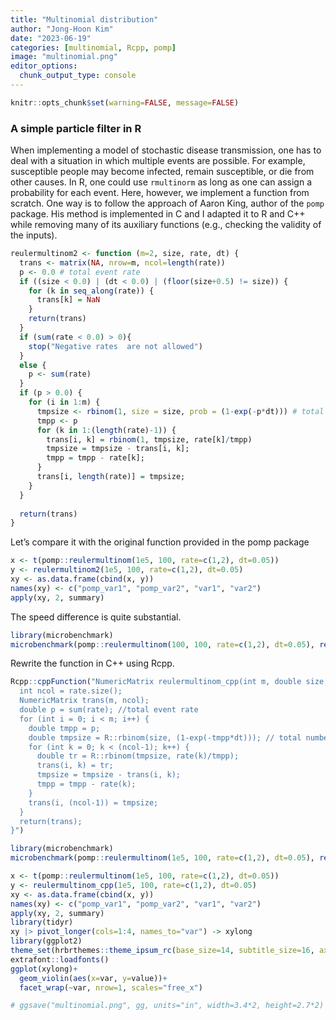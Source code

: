 ```yaml
---
title: "Multinomial distribution"
author: "Jong-Hoon Kim"
date: "2023-06-19"
categories: [multinomial, Rcpp, pomp]
image: "multinomial.png"
editor_options: 
  chunk_output_type: console
---
```


```r
knitr::opts_chunk$set(warning=FALSE, message=FALSE) 
```

### A simple particle filter in R

When implementing a model of stochastic disease transmission, one has to deal with a situation in which multiple events are possible. For example, susceptible people may become infected, remain susceptible, or die from other causes. In R, one could use `rmultinorm` as long as one can assign a probability for each event. Here, however, we implement a function from scratch. One way is to follow the approach of Aaron King, author of the `pomp` package. His method is implemented in C and I adapted it to R and C++ while removing many of its auxiliary functions (e.g., checking the validity of the inputs).

```r
reulermultinom2 <- function (m=2, size, rate, dt) {
  trans <- matrix(NA, nrow=m, ncol=length(rate))
  p <- 0.0 # total event rate
  if ((size < 0.0) | (dt < 0.0) | (floor(size+0.5) != size)) {
    for (k in seq_along(rate)) {
      trans[k] = NaN
    }
    return(trans)
  }
  if (sum(rate < 0.0) > 0){
    stop("Negative rates  are not allowed")
  }
  else {
    p <- sum(rate)
  }
  if (p > 0.0) {
    for (i in 1:m) {
      tmpsize <- rbinom(1, size = size, prob = (1-exp(-p*dt))) # total number of events
      tmpp <- p
      for (k in 1:(length(rate)-1)) {
        trans[i, k] = rbinom(1, tmpsize, rate[k]/tmpp)
        tmpsize = tmpsize - trans[i, k];
        tmpp = tmpp - rate[k];
      }
      trans[i, length(rate)] = tmpsize;
    }    
  } 
  
  return(trans)
}
```

Let’s compare it with the original function provided in the pomp package

```r
x <- t(pomp::reulermultinom(1e5, 100, rate=c(1,2), dt=0.05))
y <- reulermultinom2(1e5, 100, rate=c(1,2), dt=0.05)
xy <- as.data.frame(cbind(x, y))
names(xy) <- c("pomp_var1", "pomp_var2", "var1", "var2")
apply(xy, 2, summary)
```

The speed difference is quite substantial.

```r
library(microbenchmark)
microbenchmark(pomp::reulermultinom(100, 100, rate=c(1,2), dt=0.05), reulermultinom2(100, 100, rate=c(1,2), dt=0.05))
```

Rewrite the function in C++ using Rcpp.

```r
Rcpp::cppFunction("NumericMatrix reulermultinom_cpp(int m, double size, NumericVector rate, double dt) {
  int ncol = rate.size();
  NumericMatrix trans(m, ncol);
  double p = sum(rate); //total event rate
  for (int i = 0; i < m; i++) { 
    double tmpp = p;
    double tmpsize = R::rbinom(size, (1-exp(-tmpp*dt))); // total number of events
    for (int k = 0; k < (ncol-1); k++) {
      double tr = R::rbinom(tmpsize, rate(k)/tmpp);
      trans(i, k) = tr;
      tmpsize = tmpsize - trans(i, k);
      tmpp = tmpp - rate(k);
    }
    trans(i, (ncol-1)) = tmpsize;
  }    
  return(trans);
}")
```


```r
library(microbenchmark)
microbenchmark(pomp::reulermultinom(1e5, 100, rate=c(1,2), dt=0.05), reulermultinom_cpp(1e5, 100, rate=c(1,2), dt=0.05))
```

```r
x <- t(pomp::reulermultinom(1e5, 100, rate=c(1,2), dt=0.05))
y <- reulermultinom_cpp(1e5, 100, rate=c(1,2), dt=0.05)
xy <- as.data.frame(cbind(x, y))
names(xy) <- c("pomp_var1", "pomp_var2", "var1", "var2")
apply(xy, 2, summary)
library(tidyr)
xy |> pivot_longer(cols=1:4, names_to="var") -> xylong
library(ggplot2)
theme_set(hrbrthemes::theme_ipsum_rc(base_size=14, subtitle_size=16, axis_title_size=12))
extrafont::loadfonts()
ggplot(xylong)+
  geom_violin(aes(x=var, y=value))+
  facet_wrap(~var, nrow=1, scales="free_x")

# ggsave("multinomial.png", gg, units="in", width=3.4*2, height=2.7*2)
```
